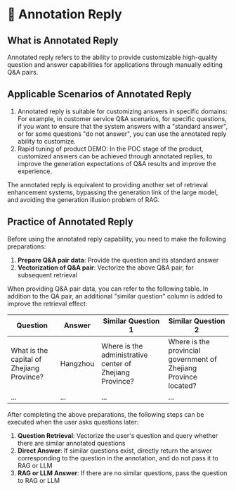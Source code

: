 # 💬 Annotation Reply
## What is Annotated Reply

Annotated reply refers to the ability to provide customizable high-quality question and answer capabilities for applications through manually editing Q&A pairs.

## Applicable Scenarios of Annotated Reply

1. Annotated reply is suitable for customizing answers in specific domains: For example, in customer service Q&A scenarios, for specific questions, if you want to ensure that the system answers with a "standard answer", or for some questions "do not answer", you can use the annotated reply ability to customize.
2. Rapid tuning of product DEMO: In the POC stage of the product, customized answers can be achieved through annotated replies, to improve the generation expectations of Q&A results and improve the experience.

The annotated reply is equivalent to providing another set of retrieval enhancement systems, bypassing the generation link of the large model, and avoiding the generation illusion problem of RAG.

## Practice of Annotated Reply

Before using the annotated reply capability, you need to make the following preparations:

1. **Prepare Q&A pair data**: Provide the question and its standard answer
2. **Vectorization of Q&A pair**: Vectorize the above Q&A pair, for subsequent retrieval

When providing Q&A pair data, you can refer to the following table. In addition to the QA pair, an additional "similar question" column is added to improve the retrieval effect:

| Question | Answer | Similar Question 1 | Similar Question 2 |
| --- | --- | --- | --- |
| What is the capital of Zhejiang Province? | Hangzhou | Where is the administrative center of Zhejiang Province? | Where is the provincial government of Zhejiang Province located? |
| ... | ... | ... | ... |

After completing the above preparations, the following steps can be executed when the user asks questions later:

1. **Question Retrieval**: Vectorize the user's question and query whether there are similar annotated questions
2. **Direct Answer**: If similar questions exist, directly return the answer corresponding to the question in the annotation, and do not pass it to RAG or LLM
3. **RAG or LLM Answer**: If there are no similar questions, pass the question to RAG or LLM